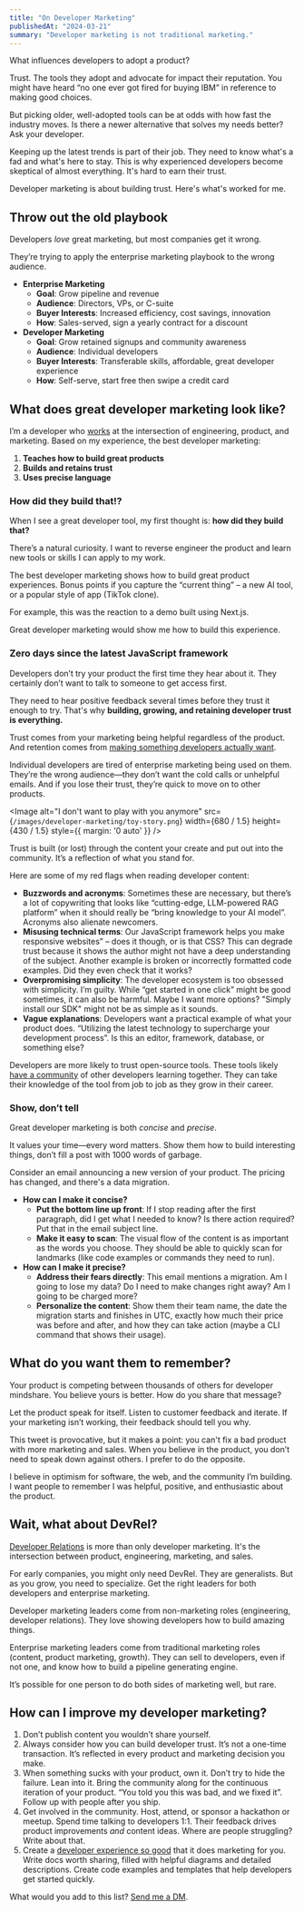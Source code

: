 ```yaml
---
title: "On Developer Marketing"
publishedAt: "2024-03-21"
summary: "Developer marketing is not traditional marketing."
---
```


What influences developers to adopt a product?

Trust. The tools they adopt and advocate for impact their reputation. You might have heard “no one ever got fired for buying IBM” in reference to making good choices.

But picking older, well-adopted tools can be at odds with how fast the industry moves. Is there a newer alternative that solves my needs better? Ask your developer.

Keeping up the latest trends is part of their job. They need to know what's a fad and what's here to stay. This is why experienced developers become skeptical of almost everything. It's hard to earn their trust.

Developer marketing is about building trust. Here's what's worked for me.

## Throw out the old playbook

Developers _love_ great marketing, but most companies get it wrong.

They’re trying to apply the enterprise marketing playbook to the wrong audience.

- **Enterprise Marketing**
  - **Goal**: Grow pipeline and revenue
  - **Audience**: Directors, VPs, or C-suite
  - **Buyer Interests**: Increased efficiency, cost savings, innovation
  - **How**: Sales-served, sign a yearly contract for a discount
- **Developer Marketing**
  - **Goal**: Grow retained signups and community awareness
  - **Audience**: Individual developers
  - **Buyer Interests**: Transferable skills, affordable, great developer experience
  - **How**: Self-serve, start free then swipe a credit card

## What does great developer marketing look like?

I’m a developer who [works](/work) at the intersection of engineering, product, and marketing. Based on my experience, the best developer marketing:

1. **Teaches how to build great products**
2. **Builds and retains trust**
3. **Uses precise language**

### How did they build that!?

When I see a great developer tool, my first thought is: **how did they build that?**

There’s a natural curiosity. I want to reverse engineer the product and learn new tools or skills I can apply to my work.

The best developer marketing shows how to build great product experiences. Bonus points if you capture the “current thing” – a new AI tool, or a popular style of app (TikTok clone).

For example, this was the reaction to a demo built using Next.js.

<StaticTweet id="1744201046627356885" />

Great developer marketing would show me how to build this experience.

### Zero days since the latest JavaScript framework

Developers don’t try your product the first time they hear about it. They certainly don’t want to talk to someone to get access first.

They need to hear positive feedback several times before they trust it enough to try. That's why **building, growing, and retaining developer trust is everything.**

Trust comes from your marketing being helpful regardless of the product. And retention comes from [making something developers actually want](/blog/make-something-developers-want).

Individual developers are tired of enterprise marketing being used on them. They’re the wrong audience—they don’t want the cold calls or unhelpful emails. And if you lose their trust, they’re quick to move on to other products.

<Image
alt="I don't want to play with you anymore"
src={`/images/developer-marketing/toy-story.png`}
width={680 / 1.5}
height={430 / 1.5}
style={{ margin: '0 auto' }}
/>

Trust is built (or lost) through the content your create and put out into the community. It’s a reflection of what you stand for.

Here are some of my red flags when reading developer content:

- **Buzzwords and acronyms**: Sometimes these are necessary, but there’s a lot of copywriting that looks like “cutting-edge, LLM-powered RAG platform” when it should really be “bring knowledge to your AI model”. Acronyms also alienate newcomers.
- **Misusing technical terms**: Our JavaScript framework helps you make responsive websites” – does it though, or is that CSS? This can degrade trust because it shows the author might not have a deep understanding of the subject. Another example is broken or incorrectly formatted code examples. Did they even check that it works?
- **Overpromising simplicity**: The developer ecosystem is too obsessed with simplicity. I’m guilty. While “get started in one click” might be good sometimes, it can also be harmful. Maybe I want more options? "Simply install our SDK" might not be as simple as it sounds.
- **Vague explanations**: Developers want a practical example of what your product does. “Utilizing the latest technology to supercharge your development process”. Is this an editor, framework, database, or something else?

Developers are more likely to trust open-source tools. These tools likely [have a community](https://janairis.medium.com/five-pillars-of-building-developer-communities-at-hashicorp-9c8f50198eb8) of other developers learning together. They can take their knowledge of the tool from job to job as they grow in their career.

### Show, don’t tell

Great developer marketing is both _concise_ and _precise_.

It values your time—every word matters. Show them how to build interesting things, don’t fill a post with 1000 words of garbage.

Consider an email announcing a new version of your product. The pricing has changed, and there's a data migration.

- **How can I make it concise?**
  - **Put the bottom line up front**: If I stop reading after the first paragraph, did I get what I needed to know? Is there action required? Put that in the email subject line.
  - **Make it easy to scan**: The visual flow of the content is as important as the words you choose. They should be able to quickly scan for landmarks (like code examples or commands they need to run).
- **How can I make it precise?**
  - **Address their fears directly**: This email mentions a migration. Am I going to lose my data? Do I need to make changes right away? Am I going to be charged more?
  - **Personalize the content**: Show them their team name, the date the migration starts and finishes in UTC, exactly how much their price was before and after, and how they can take action (maybe a CLI command that shows their usage).

## What do you want them to remember?

Your product is competing between thousands of others for developer mindshare. You believe yours is better. How do you share that message?

Let the product speak for itself. Listen to customer feedback and iterate. If your marketing isn’t working, their feedback should tell you why.

<StaticTweet id="1505668279678824448" />

This tweet is provocative, but it makes a point: you can't fix a bad product with more marketing and sales. When you believe in the product, you don’t need to speak down against others. I prefer to do the opposite.

I believe in optimism for software, the web, and the community I’m building. I want people to remember I was helpful, positive, and enthusiastic about the product.

## Wait, what about DevRel?

[Developer Relations](/blog/devrel-at-vercel) is more than only developer marketing. It's the intersection between product, engineering, marketing, and sales.

For early companies, you might only need DevRel. They are generalists. But as you grow, you need to specialize. Get the right leaders for both developers and enterprise marketing.

Developer marketing leaders come from non-marketing roles (engineering, developer relations). They love showing developers how to build amazing things.

Enterprise marketing leaders come from traditional marketing roles (content, product marketing, growth). They can sell to developers, even if not one, and know how to build a pipeline generating engine.

It’s possible for one person to do both sides of marketing well, but rare.

## How can I improve my developer marketing?

1. Don’t publish content you wouldn’t share yourself.
2. Always consider how you can build developer trust. It’s not a one-time transaction. It’s reflected in every product and marketing decision you make.
3. When something sucks with your product, own it. Don’t try to hide the failure. Lean into it. Bring the community along for the continuous iteration of your product. “You told you this was bad, and we fixed it”. Follow up with people after you ship.
4. Get involved in the community. Host, attend, or sponsor a hackathon or meetup. Spend time talking to developers 1:1. Their feedback drives product improvements _and_ content ideas. Where are people struggling? Write about that.
5. Create a [developer experience so good](https://leerob.io/blog/developer-experience-examples) that it does marketing for you. Write docs worth sharing, filled with helpful diagrams and detailed descriptions. Create code examples and templates that help developers get started quickly.

What would you add to this list? [Send me a DM](https://twitter.com/leeerob).
